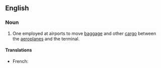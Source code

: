 ==English==
{{wikipedia}}

===Noun===
{{en-noun}}

# One employed at airports to move [[baggage]] and other [[cargo]] between the [[aeroplane]]s and the terminal.

====Translations====
{{trans-top}}
* French: {{t|fr|bagagiste|m}}
{{trans-mid}}
{{trans-bottom}}
